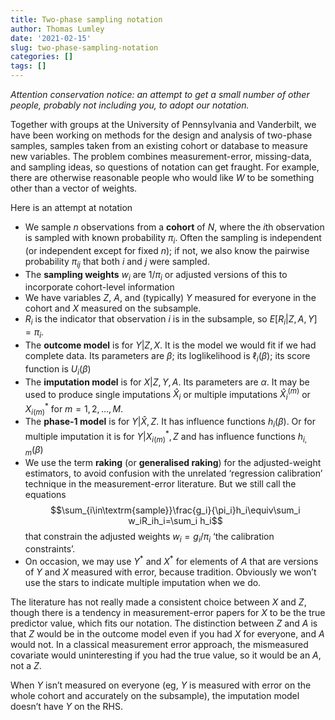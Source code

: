 ```yaml
---
title: Two-phase sampling notation
author: Thomas Lumley
date: '2021-02-15'
slug: two-phase-sampling-notation
categories: []
tags: []
---
```


*Attention conservation notice: an attempt to get a small number of other people, probably not including you, to adopt our notation.*

Together with groups at the University of Pennsylvania and Vanderbilt, we have been working on methods for the design and analysis of two-phase samples, samples taken from an existing cohort or database to measure new variables.  The problem combines measurement-error, missing-data, and sampling ideas, so questions of notation can get fraught.  For example, there are otherwise reasonable people who would like $W$ to be something other than a vector of weights. 

Here is an attempt at notation

- We sample $n$ observations from a **cohort** of $N$, where the $i$th observation is sampled with known probability $\pi_i$. Often the sampling is independent (or independent except for fixed $n$); if not, we also know the pairwise probability $\pi_{ij}$ that both $i$ and $j$ were sampled.
- The **sampling weights** $w_i$ are $1/\pi_i$ or adjusted versions of this to incorporate cohort-level information
- We have variables $Z$, $A$, and (typically) $Y$ measured for everyone in the cohort and $X$ measured on the subsample. 
- $R_i$ is the indicator that observation $i$ is in the subsample, so $E[R_i|Z,A,Y]=\pi_i$. 
- The **outcome model** is for $Y|Z,X$. It is the model we would fit if we had complete data. Its parameters are $\beta$; its loglikelihood is $\ell_i(\beta)$; its score function is $U_i(\beta)$
- The **imputation model** is for $X|Z,Y,A$. Its parameters  are  $\alpha$. It may be used to produce single imputations $\hat X_i$ or multiple imputations $\hat X_i^{(m)}$ or $X^*_{i(m)}$ for $m=1,2,\dots,M$.
- The **phase-1 model** is for $Y|\hat X, Z$. It has influence functions $h_i(\beta)$. Or for multiple imputation it is for $Y|X^*_{i(m)}, Z$ and has influence functions $h_{i,m}(\beta)$
- We use the term **raking** (or **generalised raking**) for the adjusted-weight estimators, to avoid confusion with the unrelated 'regression calibration' technique in the measurement-error literature. But we still call the equations
$$\sum_{i\in\textrm{sample}}\frac{g_i}{\pi_i}h_i\equiv\sum_i w_iR_ih_i=\sum_i h_i$$
that constrain the adjusted weights $w_i=g_i/\pi_i$ 'the calibration constraints'.
- On occasion, we may use $Y^*$ and $X^*$ for elements of $A$ that are versions of $Y$ and $X$ measured with error, because tradition. Obviously we won't use the stars to indicate multiple imputation when we do.

The literature has not really made a consistent choice between $X$ and $Z$, though there is a tendency in measurement-error papers for $X$ to be the true predictor value, which fits our notation.  The distinction between $Z$ and $A$ is that $Z$ would be in the outcome model even if you had $X$ for everyone, and $A$ would not. In a classical measurement error approach, the mismeasured covariate would uninteresting if you had the true value, so it would be an $A$, not a $Z$.

When $Y$ isn't measured on everyone (eg, $Y$ is measured with error on the whole cohort and accurately on the subsample), the imputation model doesn't have $Y$ on the RHS.
